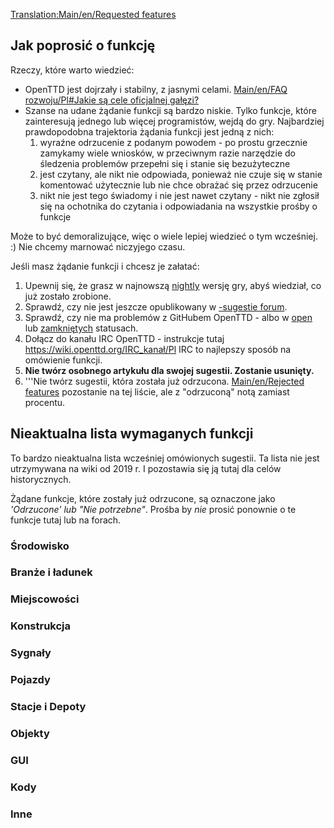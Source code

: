  <!--{{outdated}}-->{{nieaktualizowane/Pl}}

[[Translation:Main/en/Requested features]]


==Jak poprosić o funkcję==

Rzeczy, które warto wiedzieć:

* OpenTTD jest dojrzały i stabilny, z jasnymi celami. [[Main/en/FAQ rozwoju/Pl#Jakie są cele oficjalnej gałęzi?]]
* Szanse na udane żądanie funkcji są bardzo niskie. Tylko funkcje, które zainteresują jednego lub więcej programistów, wejdą do gry. Najbardziej prawdopodobna trajektoria żądania funkcji jest jedną z nich:
*# wyraźne odrzucenie z podanym powodem - po prostu grzecznie zamykamy wiele wniosków, w przeciwnym razie narzędzie do śledzenia problemów przepełni się i stanie się bezużyteczne
*# jest czytany, ale nikt nie odpowiada, ponieważ nie czuje się w stanie komentować użytecznie lub nie chce obrażać się przez odrzucenie
*# nikt nie jest tego świadomy i nie jest nawet czytany - nikt nie zgłosił się na ochotnika do czytania i odpowiadania na wszystkie prośby o funkcje

Może to być demoralizujące, więc o wiele lepiej wiedzieć o tym wcześniej. :) Nie chcemy marnować niczyjego czasu.

Jeśli masz żądanie funkcji i chcesz je załatać:
#Upewnij się, że grasz w najnowszą [[Main/pl/Nocne budowania|nightly]] wersję gry, abyś wiedział, co już zostało zrobione.
#Sprawdź, czy nie jest jeszcze opublikowany w [http://www.tt-forums.net/viewforum.php?f=32 -sugestie forum].
#Sprawdź, czy nie ma problemów z GitHubem OpenTTD - albo w [https://github.com/OpenTTD/OpenTTD/issues open] lub [https://github.com/OpenTTD/OpenTTD/issues?q=is%3Aissue+is%3Aclosed zamkniętych] statusach.
#Dołącz do kanału IRC OpenTTD - instrukcje tutaj https://wiki.openttd.org/IRC_kanał/Pl IRC to najlepszy sposób na omówienie funkcji.
#'''Nie twórz osobnego artykułu dla swojej sugestii. Zostanie usunięty.'''
#'''Nie twórz sugestii, która została już odrzucona. [[Main/en/Rejected features]] pozostanie na tej liście, ale z "odrzuconą" notą zamiast procentu.

==Nieaktualna lista wymaganych funkcji==

To bardzo nieaktualna lista wcześniej omówionych sugestii. Ta lista nie jest utrzymywana na wiki od 2019 r. I pozostawia się ją tutaj dla celów historycznych.

Żądane funkcje, które zostały już odrzucone, są oznaczone jako '''Odrzucone'  lub  "Nie potrzebne"''. Prośba by ''nie'' prosić ponownie o te funkcje tutaj lub na forach. 

===Środowisko===
{{rf header}}
{{rf|All Climates World|not needed|36764|Rejected}}
{{rf|Remove Trees|90%|49326|Latest version of patch is r20180}}
{{rf|Trees growth reduced|90%|45502|Latest version of patch is r20180}}
{{rf|Create Realistic Heightmap|50%|33956|Latest version of patch is r13922}}
{{rf|[[Main/pl/Cykl Dzień/Wieczór|Day/Night Cycle]]|not needed|36929|Use [[Main/pl/NewGRF|NewGRFs]]}}
{{rf|Grass on unused tracks|not needed|32285|Rejected}}
{{rf|Higher mountains in map|100%|40844|In trunk since r27010}}
{{rf|Improved Timetable Management|75%|39276|Latest version of patch is r17628}}
{{rf|Increase terraforming cost|not needed|8252|Use [[Main/pl/NewGRF|NewGRFs]]}}
{{rf|Larger map sizes|100%|33137|4096x4096 in trunk since r26319, even larger maps are rejected}}
{{rf|More Map Settings (MMS)|50%|39899|Latest version of patch is r14439}}
{{rf|New Title Screen|100%|42044|Title screen is occasionally changed when releasing a new version}}
{{rf|Seasons|not needed|15487|NewGRF variable snowline supported since r9371}}
{{rf|Snow in temperate climate|not needed|24574|Rejected}}
{{rf|Tracking Viewport|75%|43473|Latest version of patch is r20082}}
{{rf|Underwater levels|50%|31576|Visible or not, Latest version of patch is r11127}}
{{rf|Weather|not needed|24574|Rejected}}
{{rf footer}}

===Branże i ładunek===
{{rf header}}
{{rf|Changes to the Original Industries|not needed|37049|Use [[Main/pl/NewGRF|NewGRFs]]}}
{{rf|Industry budgets|not needed|30898|Rejected}}
{{rf|New Industry Closures|not needed|36653|Use [[Main/pl/NewGRF|NewGRFs]]}}
{{rf|[[Main/pl/Dystrybucja ładunku|Passenger and cargo distribution]]|100%|41992|Cargodest is dead.  Cargodist in trunk since r25361}}
{{rf footer}}

===Miejscowości===
{{rf header}}
{{rf|Colour Town Ratings|75%|42598|Indicate Town Rating with colour in Title, latest version of patch is r18684}}
{{rf|Limit town growth|50%|32083|Latest version of patch is r9894 (old!)}}
{{rf|Maximum Town Size|75%|35219|Very similar to patch above, latest version of patch is r15815}}
{{rf|Minimum Town Distance|75%|33625|Latest version of patch is r18656}}
{{rf|New Town Grid|50%|40922|Latest version of patch is r15096}}
{{rf footer}}

===Konstrukcja===
{{rf header}}
{{rf|Better statue placement|100%|49413| In trunk! r19206}}
{{rf|Copy and paste|10%|41259|Rejected only in its current form, latest version of patch is r22255}}
{{rf|[[Main/en/Custom Bridgeheads]]|not needed|20211|Rejected}}
{{rf|Diagonal clearing and leveling|100%|19311| In trunk since r21500}}
{{rf|Diagonal level crossings|50%|26584|4=Also see [http://www.tt-forums.net/viewtopic.php?t=26385 TTDPatch suggestion], latest version of patch is r5911 (V. old!)}}
{{rf|Diagonal roads, tunnels, bridges|0%|7104|}}
{{rf|Enhanced tunnels|not needed|36661|Rejected}}
{{rf|Limit flattening to sea level|not needed|32295|4=Rejected}}
{{rf|Minimise autosignal gaps|100%|35443|In trunk since r24129}}
{{rf|Bridges between any land level|not needed|43188|Rejected}}
{{rf|Non-instant construction|not needed|32301|Rejected}}
{{rf|Purchase land faster|75%|29495|Drag a box, latest version of patch is r19990}}
{{rf|Realistic Level Crossing|not needed|39830|Use [[Main/en/Sygnalizacja/Pl#Sygnały trasy|Path Signals]]}}
{{rf|[[Main/en/Shared Tracks]]|75%|34292|Latest version of patch is r12346.}}
{{rf|[[Archive/en/HackaLittleBit/Under Water Tunnels|Underwater tunnels]]|75%|41775|Latest version of patch is r19518}}
{{rf|Undo feature|not needed|38377|Rejected.}}
{{rf|Close adjacent level crossings|50%|46091|Latest version of patch is r18359}}
{{rf footer}}

===Sygnały===
{{rf header}}
{{rf|Long Reserve PBS Signal|not needed|42675|Rejected}}
{{rf|Priority Path Signal (PPS)|not needed|40393|Rejected}}
{{rf|Route markers|not needed|30118|Rejected}}
{{rf|[[Archive/en/HackaLittleBit/Tunnel Signals|Signals in tunnels and on bridges]]|75%|41260|Latest version of patch is r24024}}
{{rf|Traffic Lights|not needed|36261|Rejected}}
{{rf|Multi-Aspect Signals (MAS)|not needed|45304|Rejected}}
{{rf|Signal Extensions (SignalEx)|75%|45208|General support for complex signal extension (i.e., programmable). Latest version of patch is r17618}}
{{rf footer}}

===Pojazdy===
{{rf header}}
{{rf|More diesel smoke|100%|19896|In trunk since r20376}}
{{rf|Adjustable plane crash probability|not needed|32202|Rejected - use the cheat if necessary)}}
{{rf|Disable Train Reverse when waiting for too long|100%|40024|In trunk since r21962 (See also [[Main/en/Disable Train Reversing]])}}
{{rf|Easy conversion for different rail types|not needed|31622|Rejected}}
{{rf|Improved Breakdowns|75%|39518|Last version of patch is r19152}}
{{rf|Plane landing queues|75%|15502|Last version of the patch is r17510}}
{{rf|Ship Distance|50%|42758|Stop ships from going on top of each other, last version of patch is r16018}}
{{rf footer}}

===Stacje i Depoty===
{{rf header}}
{{rf|Airports built by parts|0%|29914|4=Look at [http://www.tt-forums.net/viewtopic.php?t=45654 NewGRF Airports] as well}}
{{rf|City owned airports|0%|20093|}}
{{rf|Close Airports|100%|33418|In trunk since r24127}}
{{rf|Display station coverage|0%|32363|}}
{{rf|Multi-track railway stations divided into platforms for improved vehicle ordering|not needed|46505|Rejected}}
{{rf|Drive through depots|not needed|42312|Rejected}}
{{rf|Infrastructure Sharing|75%|42254|}}
{{rf|Long train depots|not needed|34574|4=Use NewGRF [https://www.tt-forums.net/viewtopic.php?p=1191359#p1191359 Example]}}
{{rf|RV (Road Vehicle) Waypoints|not needed|33179|Rejected - one can use "go via" orders on drive through road stops instead since r12689}}
{{rf|Sloped Stations|50%|41433|}}
{{rf|Stations on bridges|not needed|40606|Rejected}}
{{rf|Trains through non-stop stations / Whistle boards|not needed|38015|Rejected}}
{{rf|Upgrade airports|90%|35867|4=Also see [http://www.tt-forums.net/viewtopic.php?t=28962 Replace Airport] thread}}
{{rf footer}}

===Objekty===
{{rf header}}
{{rf|Completely shore|90%|34401|}}
{{rf|NewObjects|100%|49783|Implemented in r20673}}
{{rf footer}}

===GUI===
{{rf header}}
{{rf|OpenTTD GUI Re-arrangement|50%|3826|Project Page: http://dev.openttdcoop.org/projects/openttd-gui}}
{{rf|Advanced expenses column|10%|31455|}}
{{rf|Better graphs|75%|31984|}}
{{rf|Clean up patch options|10%|32191|}}
{{rf|Configurable hotkeys|100%|38343|In trunk since r20055 and related commits}}
{{rf|[[Main/en/Font selection GUI]]|75%|29766|}}
{{rf|Improvement for GUI toolbar|0%|40843|}}
{{rf|Longer history of finances|not needed|21079|Rejected}}
{{rf|Multiplayer server list filtering|90%|43160|Latest version of patch is r22449.}}
{{rf|New Chat Window|50%|40927|}}
{{rf|New Station Building GUI|50%|41222|}}
{{rf|New Station GUI|50%|40419|}}
{{rf|NewGRF GUI Window 2|50%|35001|}}
{{rf|Toggle Terrain on Minimap|100%|42257|In trunk since r18665}}
{{rf footer}}

===Kody===
{{rf header}}
{{rf|Local authority doesn't reject you|90%|30807|}}
{{rf footer}}

===Inne===
{{rf header}}
{{rf|Leasing|not needed|49389|Rejected}}
{{rf|Adjustable day length|50%|42432}}
{{rf|Alphabetized openttd.cfg|50%|32164|}}
{{rf|Auto-download NewGrfs|not needed|32764|Use centralised [[Main/pl/Serwis Dodatków|Content Service]] (BaNaNaS) instead.}}
{{rf|Better save game naming convention|10%|32308}}
{{rf|Built-in goals|not needed|43698|Use GameScript}}
{{rf|Code optimizations|50%|32319|4=Train collision detection is slow. Also see [http://www.tt-forums.net/viewtopic.php?t=27925 here] (in trunk since r10111) and [http://www.tt-forums.net/viewtopic.php?p=594775#594775 here]}}
{{rf|Competitive Play|not needed|42572|Use GameScript}}
{{rf|Draw on Map|not needed|42784|Rejected}}
{{rf|Improved Loans|not needed|36184|Rejected}}
{{rf|Load/Save Company Info|50%|40457|Save information about companies and load it back}}
{{rf|More Conditional Orders|50%|38317|Latest version of patch is r27962 from 11th Jan 2018}}
{{rf|Multicore support|rejected|37064|}}
{{rf|New Sound Mixer|75%|37448|orudge}}
{{rf|OpenGL Blitter|50%|38151|}}
{{rf|[Real stock market]|not needed|69780|Rejected}}
{{rf|Station/track templates|not needed|25037|Rejected}}
{{rf footer}}